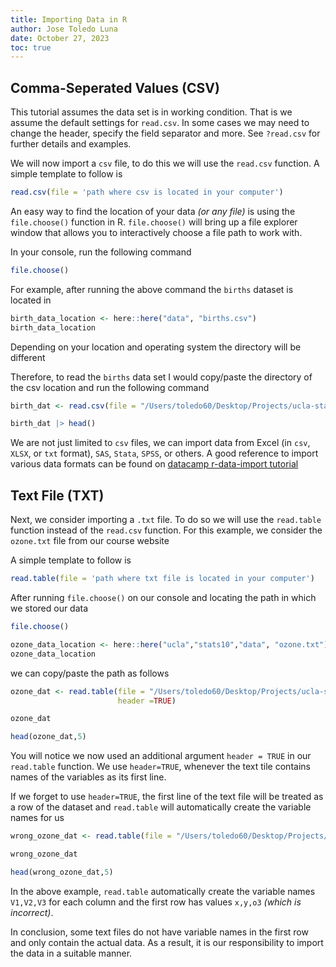 ```yaml
---
title: Importing Data in R
author: Jose Toledo Luna
date: October 27, 2023
toc: true
---
```


## Comma-Seperated Values (CSV) 

:::callout-warning
This tutorial assumes the data set is in working condition. That is we assume the default settings for `read.csv`. In some cases we may need to change the header, specify the field separator and more. See `?read.csv` for further details and examples.
:::

We will now import a `csv` file, to do this we will use the `read.csv` function. A simple template to follow is

```r
read.csv(file = 'path where csv is located in your computer')
```

An easy way to find the location of your data *(or any file)* is using the `file.choose()` function in R. `file.choose()` will bring up a file explorer window that allows you to interactively choose a file path to work with.

In your console, run the following command

```r
file.choose()
```

For example, after running the above command the `births` dataset is located in

```r
birth_data_location <- here::here("data", "births.csv")
birth_data_location
```

:::callout-warning
Depending on your location and operating system the directory will be different
:::

Therefore, to read the `births` data set I would copy/paste the directory of the csv location and run the following command


```r
birth_dat <- read.csv(file = "/Users/toledo60/Desktop/Projects/ucla-stats13/data/births.csv")
```


```r
birth_dat |> head()
```


We are not just limited to `csv` files, we can import data from Excel (in `csv`, `XLSX`, or `txt` format), `SAS`, `Stata`, `SPSS`, or others. A good reference to import various data formats can be found on [datacamp r-data-import tutorial](https://www.datacamp.com/tutorial/r-data-import-tutorial)


## Text File (TXT)

Next, we consider importing a `.txt` file. To do so we will use the `read.table` function instead of the `read.csv` function. For this example, we consider the `ozone.txt` file from our course website

A simple template to follow is 

```r
read.table(file = 'path where txt file is located in your computer')
```

After running `file.choose()` on our console and locating the path in which we stored our data

```r
file.choose()
```


```r
ozone_data_location <- here::here("ucla","stats10","data", "ozone.txt")
ozone_data_location
```

we can copy/paste the path as follows

```r
ozone_dat <- read.table(file = "/Users/toledo60/Desktop/Projects/ucla-stats13/data/ozone.txt", 
                        header =TRUE)
```

```r
ozone_dat
```


```r
head(ozone_dat,5)
```

You will notice we now used an additional argument `header = TRUE` in our `read.table` function. We use `header=TRUE`, whenever the text tile contains names of the variables as its first line. 

If we forget to use `header=TRUE`, the first line of the text file will be treated as a row of the dataset and `read.table` will automatically create the variable names for us

```r
wrong_ozone_dat <- read.table(file = "/Users/toledo60/Desktop/Projects/ucla-stats13/data/ozone.txt")
```

```r
wrong_ozone_dat
```


```r
head(wrong_ozone_dat,5)
```

In the above example, `read.table` automatically create the variable names `V1,V2,V3` for each column and the first row has values `x,y,o3` *(which is incorrect)*.

In conclusion, some text files do not have variable names in the first row and only contain the actual data. As a result, it is our responsibility to import the data in a suitable manner.
